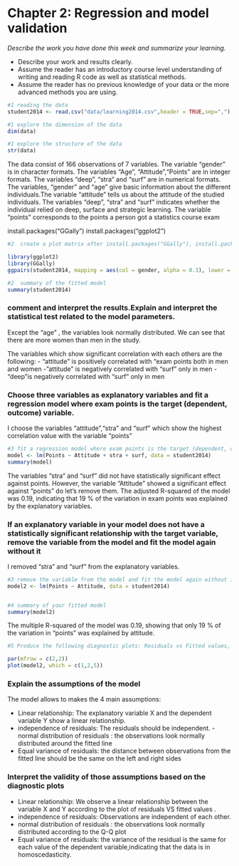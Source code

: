 # Chapter 2: Regression and model validation

*Describe the work you have done this week and summarize your learning.*

- Describe your work and results clearly. 
- Assume the reader has an introductory course level understanding of writing and reading R code as well as statistical methods.
- Assume the reader has no previous knowledge of your data or the more advanced methods you are using.

```r

#1 reading the data 
student2014 <- read.csv("data/learning2014.csv",header = TRUE,sep=",")

#1 explore the dimension of the data
dim(data)

#1 explore the structure of the data
str(data)
```
The data consist of 166 observations of 7 variables. The variable "gender" is in character formats. The variables "Age", "Attitude","Points" are in integer formats. The variables "deep", "stra" and "surf" are in numerical formats. 
The variables, “gender” and “age” give basic information about the different individuals.The variable “attitude” tells us about the attitude of the studied individuals. The variables “deep”, “stra” and “surf” indicates whether the individual relied on deep, surface and strategic learning. The variable “points” corresponds to the points a person got  a statistics course exam

install.packages("GGally")
install.packages("ggplot2")

```r
#2  create a plot matrix after install.packages("GGally"), install.packages("ggplot2")

library(ggplot2)
library(GGally)
ggpairs(student2014, mapping = aes(col = gender, alpha = 0.3), lower = list(combo = wrap("facethist", bins = 20)))

```

```r
#2  summary of the fitted model
summary(student2014)
```
### comment and interpret the results.Explain and interpret the statistical test related to the model parameters.

Except the "age" , the variables look normally distributed.  We can see that there are more women than men in the study.

The variables which show significant correlation with each others are the following: 
- "attitude" is positively correlated with "exam points both in men and women
- "attitude" is negatively correlated with "surf" only in men
- "deep"is negatively correlated with "surf" only in men

### Choose three variables as explanatory variables and fit a regression model where exam points is the target (dependent, outcome) variable. 

I choose the variables "attitude","stra" and "surf" which show the highest correlation value with the variable "points"


```r
#3 fit a regression model where exam points is the target (dependent, outcome) variable
model <- lm(Points ~ Attitude + stra + surf, data = student2014)
summary(model)
```
The variables “stra” and “surf” did not have statistically significant effect against points. However, the variable "Attitude" showed a significant effect against "points" do let’s remove them.
The adjusted R-squared of the model  was 0.19, indicating that 19 % of the variation in exam points was explained by the explanatory variables. 


###  If an explanatory variable in your model does not have a statistically significant relationship with the target variable, remove the variable from the model and fit the model again without it

I removed "stra" and "surf" from the explanatory variables. 

```r
#3 remove the variable from the model and fit the model again without it
model2 <- lm(Points ~ Attitude, data = student2014)


#4 summary of your fitted model
summary(model2)
```

The multiple R-squared of the model  was 0.19, showing that only 19 % of the variation in  "points" was explained by attitude.

```r
#5 Produce the following diagnostic plots: Residuals vs Fitted values, Normal QQ-plot and Residuals vs Leverage

par(mfrow = c(2,2))
plot(model2, which = c(1,2,5))
```

### Explain the assumptions of the model 

The model allows to makes the 4 main  assumptions:

- Linear relationship: The explanatory variable X and the dependent variable Y show a linear relationship.
- independence of residuals: The residuals should be independent. 
-normal distribution of residuals : the observations look normally distributed around the fitted line 
- Equal variance of residuals: the distance between observations from the fitted line should be the same on the left and right sides

### Interpret the validity of those assumptions based on the diagnostic plots 


- Linear relationship: We observe a linear relationship between the variable X and Y according to the plot of residuals VS fitted values .
- independence of residuals: Observations are independent of each other.
- normal distribution of residuals : the observations look normally distributed according to the Q-Q plot  
- Equal variance of residuals: the variance of the residual is the same for each value of the dependent variable,indicating that the data is in homoscedasticity. 

